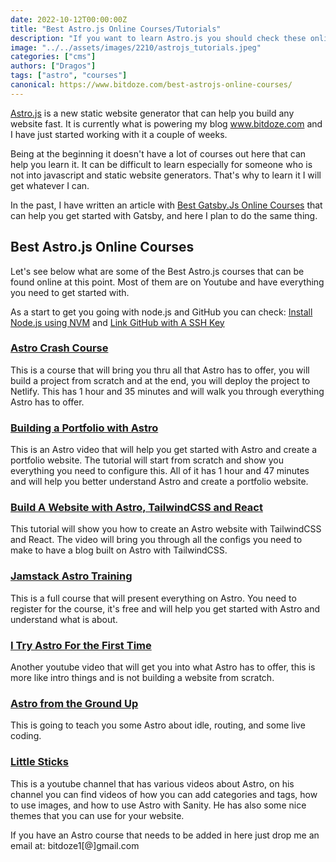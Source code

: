 ```yaml
---
date: 2022-10-12T00:00:00Z
title: "Best Astro.js Online Courses/Tutorials"
description: "If you want to learn Astro.js you should check these online courses that can help you get started."
image: "../../assets/images/2210/astrojs_tutorials.jpeg"
categories: ["cms"]
authors: ["Dragos"]
tags: ["astro", "courses"]
canonical: https://www.bitdoze.com/best-astrojs-online-courses/
---
```


[Astro.js](https://astro.build/) is a new static website generator that can help you build any website fast. It is currently what is powering my blog www.bitdoze.com and I have just started working with it a couple of weeks.

Being at the beginning it doesn't have a lot of courses out here that can help you learn it. It can be difficult to learn especially for someone who is not into javascript and static website generators. That's why to learn it I will get whatever I can.

In the past, I have written an article with [Best Gatsby.Js Online Courses](https://www.bitdoze.com/gatsby-js-online-courses/) that can help you get started with Gatsby, and here I plan to do the same thing.

## Best Astro.js Online Courses

Let's see below what are some of the Best Astro.js courses that can be found online at this point. Most of them are on Youtube and have everything you need to get started with.

As a start to get you going with node.js and GitHub you can check: [Install Node.js using NVM](https://www.bitdoze.com/install-nodejs-using-nvm-macos-ubuntu/) and [Link GitHub with A SSH Key](https://www.bitdoze.com/link-github-with-ssh-maco-linux/)

### [Astro Crash Course](https://www.youtube.com/watch?v=Oi9z5gfIHJs)

This is a course that will bring you thru all that Astro has to offer, you will build a project from scratch and at the end, you will deploy the project to Netlify. This has 1 hour and 35 minutes and will walk you through everything Astro has to offer.

### [Building a Portfolio with Astro](https://www.youtube.com/watch?v=0kVmdaIquJc&t=2s)

This is an Astro video that will help you get started with Astro and create a portfolio website. The tutorial will start from scratch and show you everything you need to configure this. All of it has 1 hour and 47 minutes and will help you better understand Astro and create a portfolio website.

### [Build A Website with Astro, TailwindCSS and React](https://www.youtube.com/watch?v=eVjk3RP8ElE)

This tutorial will show you how to create an Astro website with TailwindCSS and React. The video will bring you through all the configs you need to make to have a blog built on Astro with TailwindCSS.

### [Jamstack Astro Training](https://courses.jamstack.training/p/ship-less-javascript-with-astro)

This is a full course that will present everything on Astro. You need to register for the course, it's free and will help you get started with Astro and understand what is about.

### [I Try Astro For the First Time](https://www.youtube.com/watch?v=2H9T1-H5V3M)

Another youtube video that will get you into what Astro has to offer, this is more like intro things and is not building a website from scratch.

### [Astro from the Ground Up](https://www.youtube.com/watch?v=9juD4JVGmfc)

This is going to teach you some Astro about idle, routing, and some live coding.

### [Little Sticks](https://www.youtube.com/c/LittleSticks/videos)

This is a youtube channel that has various videos about Astro, on his channel you can find videos of how you can add categories and tags, how to use images, and how to use Astro with Sanity. He has also some nice themes that you can use for your website.

If you have an Astro course that needs to be added in here just drop me an email at: bitdoze1[@]gmail.com
